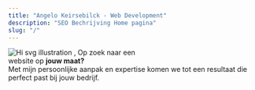 ```yaml
---
title: "Angelo Keirsebilck - Web Development"
description: "SEO Bechrijving Home pagina"
slug: "/"
---
```



<HomeBanner>
  <span class="font-bebas text-7xl max-w-2xl" slot="title">
    <img src={hi} class="inline" alt="Hi svg illustration" />
    , Op zoek naar een <br /> website op <strong>jouw maat?</strong>
  </span>
  <div slot="intro">
    Met mijn persoonlijke aanpak en expertise komen we tot een resultaat die
    perfect past bij jouw bedrijf.
  </div>
</HomeBanner>
